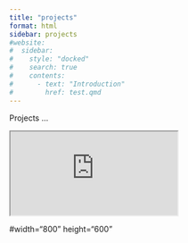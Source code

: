 ```yaml
---
title: "projects"
format: html
sidebar: projects
#website:
#  sidebar:
#    style: "docked"
#    search: true
#    contents:
#      - text: "Introduction"
#        href: test.qmd
---
```


Projects ...

<iframe src="https://jthomasmock.github.io/arrow-dplyr/" ></iframe> #width="800" height="600"